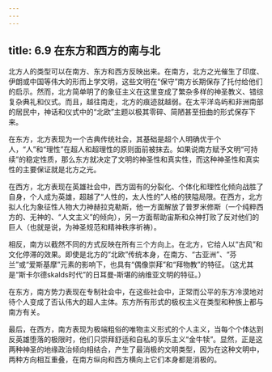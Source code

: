 ```yaml
---
---
---
```

title: 6.9 在东方和西方的南与北
---



北方人的类型可以在南方、东方和西方反映出来。在南方，北方之光催生了印度、伊朗或中国等伟大的形而上学文明，这些文明在“保守”南方长期保存了托付给他们的启示。然而，北方简单明了的象征主义在这里变成了繁杂多样的神圣教义、错综复杂典礼和仪式。而且，越往南走，北方的痕迹就越弱。在太平洋岛屿和非洲南部的居民中，神话和仪式中的“北欧”主题以极其零碎、简陋甚至扭曲的形式保存下来。

在东方，北方表现为一个古典传统社会，其基础是超个人明确优于个人，“人”和“理性”在超人和超理性的原则面前被抹去。如果说南方赋予文明“可持续”的稳定性质，那么东方就决定了文明的神圣性和真实性，而这种神圣性和真实性的主要保证就是北方之光。

在西方，北方表现在英雄社会中，西方固有的分裂化、个体化和理性化倾向战胜了自身，个人成为英雄，超越了“人性的，太人性的”人格的狭隘局限。在西方，北方拟人化为象征性人物大力神赫拉克勒斯，他一方面解放了普罗米修斯（一个纯粹西方的、无神的、“人文主义”的倾向），另一方面帮助宙斯和众神打败了反对他们的巨人（也就是说，为神圣规范和精神秩序祈祷）。

相反，南方以截然不同的方式反映在所有三个方向上。在北方，它给人以“古风”和文化停滞的效果。即使是北方的“北欧”传统本身，在南方、“古亚洲”、“芬兰”或“爱斯基摩”元素的影响下，也具有“偶像崇拜”和“拜物教”的特征。（这尤其是“斯卡尔德skalds时代”的日耳曼‑斯堪的纳维亚文明的特征。）

在东方，南方势力表现在专制社会中，在这些社会中，正常而公平的东方冷漠地对待个人变成了否认伟大的超人主体。东方所有形式的极权主义在类型和种族上都与南方有关。

最后，在西方，南方表现为极端粗俗的唯物主义形式的个人主义，当每个个体达到反英雄堕落的极限时，他们只崇拜舒适和自私的享乐主义“金牛犊”。显然，正是这两种神圣的地缘政治倾向相结合，产生了最消极的文明类型，因为在这种文明中，两种方向相互重叠，在南方纵向和西方横向上它们本身都是消极的。